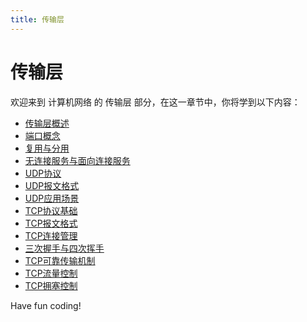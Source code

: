 ```yaml
---
title: 传输层
---
```


# 传输层

欢迎来到 计算机网络 的 传输层 部分，在这一章节中，你将学到以下内容：

- [传输层概述](./0-transport-layer-overview.mdx)
- [端口概念](./1-port-concepts.mdx)
- [复用与分用](./2-multiplexing-and-splitting.mdx)
- [无连接服务与面向连接服务](./3-connectionless-vs-connection-oriented-services.mdx)
- [UDP协议](./4-udp-protocol.mdx)
- [UDP报文格式](./5-udp-message-format.mdx)
- [UDP应用场景](./6-udp-scenario.mdx)
- [TCP协议基础](./7-tcp-protocol-basis.mdx)
- [TCP报文格式](./8-tcp-message-format.mdx)
- [TCP连接管理](./9-tcp-connection-management.mdx)
- [三次握手与四次挥手](./10-three-handshakes-and-four-waves.mdx)
- [TCP可靠传输机制](./11-tcp-reliable-transmission-mechanism.mdx)
- [TCP流量控制](./12-tcp-flow-control.mdx)
- [TCP拥塞控制](./13-tcp-congestion-control.mdx)

Have fun coding!